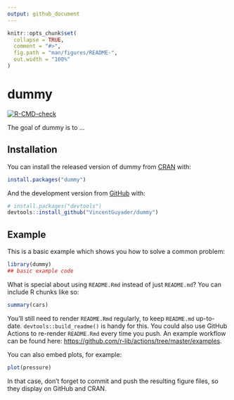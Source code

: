 ```yaml
---
output: github_document
---
```


<!-- README.md is generated from README.Rmd. Please edit that file -->

```r
knitr::opts_chunk$set(
  collapse = TRUE,
  comment = "#>",
  fig.path = "man/figures/README-",
  out.width = "100%"
)
```

# dummy

  <!-- badges: start -->
  [![R-CMD-check](https://github.com/VincentGuyader/dummy/workflows/R-CMD-check/badge.svg)](https://github.com/VincentGuyader/dummy/actions)
  <!-- badges: end -->

The goal of dummy is to ...

## Installation

You can install the released version of dummy from [CRAN](https://CRAN.R-project.org) with:

``` r
install.packages("dummy")
```

And the development version from [GitHub](https://github.com/) with:

``` r
# install.packages("devtools")
devtools::install_github("VincentGuyader/dummy")
```
## Example

This is a basic example which shows you how to solve a common problem:

```r
library(dummy)
## basic example code
```

What is special about using `README.Rmd` instead of just `README.md`? You can include R chunks like so:

```r
summary(cars)
```

You'll still need to render `README.Rmd` regularly, to keep `README.md` up-to-date. `devtools::build_readme()` is handy for this. You could also use GitHub Actions to re-render `README.Rmd` every time you push. An example workflow can be found here: <https://github.com/r-lib/actions/tree/master/examples>.

You can also embed plots, for example:

```r
plot(pressure)
```

In that case, don't forget to commit and push the resulting figure files, so they display on GitHub and CRAN.
